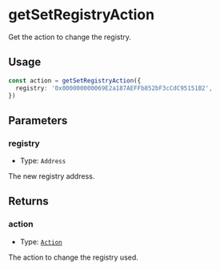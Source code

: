 # getSetRegistryAction

Get the action to change the registry.

## Usage

```typescript copy
const action = getSetRegistryAction({
  registry: '0x000000000069E2a187AEFFb852bF3cCdC95151B2',
})
```

## Parameters

### registry

- Type: `Address`

The new registry address.

## Returns

### action

- Type: [`Action`](/module-sdk/glossary/types.mdx#action)

The action to change the registry used.

